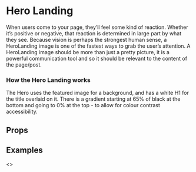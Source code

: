 
<Meta title="Pattern Library|Structure/Hero Landing" component={HeroLanding} />

# Hero Landing

When users come to your page, they’ll feel some kind of reaction. Whether it’s positive or negative, that reaction is determined in large part by what they see. Because vision is perhaps the strongest human sense, a HeroLanding image is one of the fastest ways to grab the user’s attention. A HeroLanding image should be more than just a pretty picture, it is a powerful communication tool and so it should be relevant to the content of the page/post.

### How the Hero Landing works
 
The Hero uses the featured image for a background, and has a white H1 for the title overlaid on it. There is a gradient starting at 65% of black at the bottom and going to 0% at the top - to allow for colour contrast accessibility. 

## Props 

<Props of={HeroLanding} />

## Examples 

<Preview>
    <Story name="Normal">
        <HeroLanding 
            image="https://bfi-prototype.netlify.com/static/media/watch-banner.b01324c4.jpg"
            headline="Watch a new film, rediscover your old favourites, and get inspired." 
        />
    </Story>
</Preview>

<Preview>
    <Story name="With Header">
        <>
            <Header navItems={navItems} quickLinks={quickLinksData} overlay={true} />
            <HeroLanding 
                image="https://bfi-prototype.netlify.com/static/media/watch-banner.b01324c4.jpg"
                headline="Watch a new film, rediscover your old favourites, and get inspired." 
            />
        </>
    </Story>
</Preview>
